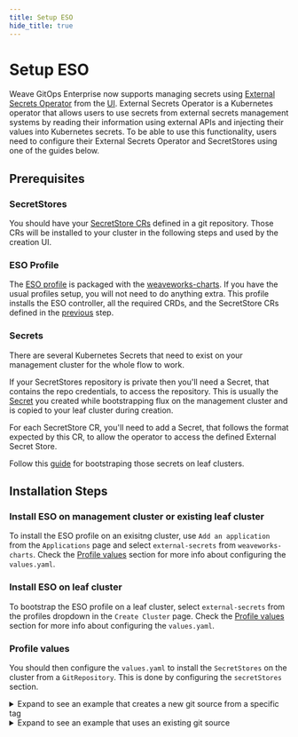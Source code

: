 ```yaml
---
title: Setup ESO
hide_title: true
---
```



# Setup ESO

Weave GitOps Enterprise now supports managing secrets using [External Secrets Operator](https://external-secrets.io/v0.8.1/) from the [UI](./manage-secrets-ui.mdx#external-secrets). External Secrets Operator is a Kubernetes operator that allows users to use secrets from external secrets management systems by reading their information using external APIs and injecting their values into Kubernetes secrets. To be able to use this functionality, users need to configure their External Secrets Operator and SecretStores using one of the guides below.

## Prerequisites

### SecretStores

You should have your [SecretStore CRs](https://external-secrets.io/v0.8.1/) defined in a git repository. Those CRs will be installed to your cluster in the following steps and used by the creation UI.

### ESO Profile

The [ESO profile](https://github.com/weaveworks/weave-gitops-profile-examples/tree/main/charts/external-secrets) is packaged with the [weaveworks-charts](https://github.com/weaveworks/weave-gitops-profile-examples). If you have the usual profiles setup, you will not need to do anything extra.
This profile installs the ESO controller, all the required CRDs, and the SecretStore CRs defined in the [previous](./#secretstores) step.

### Secrets

There are several Kubernetes Secrets that need to exist on your management cluster for the whole flow to work.

If your SecretStores repository is private then you'll need a Secret, that contains the repo credentials, to access the repository. This is usually the [Secret](../cluster-management/getting-started.mdx#add-a-cluster-bootstrap-config) you created while bootstrapping flux on the management cluster and is copied to your leaf cluster during creation.

For each SecretStore CR, you'll need to add a Secret, that follows the format expected by this CR, to allow the operator to access the defined External Secret Store.

Follow this [guide](/secrets/bootstraping-secrets.mdx) for bootstraping those secrets on leaf clusters.

## Installation Steps

### Install ESO on management cluster or existing leaf cluster

To install the ESO profile on an exisitng cluster, use `Add an application` from the `Applications` page and select `external-secrets` from `weaveworks-charts`. Check the [Profile values](./#profile-values) section for more info about configuring the `values.yaml`.

### Install ESO on leaf cluster

To bootstrap the ESO profile on a leaf cluster, select `external-secrets` from the profiles dropdown in the `Create Cluster` page. Check the [Profile values](./#profile-values) section for more info about configuring the `values.yaml`.

### Profile values

You should then configure the `values.yaml` to install the `SecretStores` on the cluster from a `GitRepository`.
This is done by configuring the `secretStores` section.

<details><summary>Expand to see an example that creates a new git source from a specific tag</summary>

```yaml
secretStores:
  enabled: true
  url: ssh://git@github.com/github-owner/repo-name   # url for the git repository that contains the SecretStores
  tag: v1.0.0
  path: ./    # could be a path to the secrets dir or a kustomization.yaml file for the SecretStore in the GitRepository
  secretRef: my-pat   # the name of the Secret containing the repo credentials for private repositories
```
</details>

<details><summary>Expand to see an example that uses an existing git source</summary>

```yaml
secretStores:
  enabled: true
  sourceRef: # Specify the name for an existing GitSource reference
    kind: GitRepository
    name: flux-system
    namespace: flux-system
```
</details>
